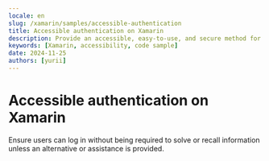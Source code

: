 ```yaml
---
locale: en
slug: /xamarin/samples/accessible-authentication
title: Accessible authentication on Xamarin
description: Provide an accessible, easy-to-use, and secure method for users to authenticate when logging in.
keywords: [Xamarin, accessibility, code sample]
date: 2024-11-25
authors: [yurii]
---
```


# Accessible authentication on Xamarin

Ensure users can log in without being required to solve or recall information unless an alternative or assistance is provided.

<CodeSample id="accessible-authentication" platform="xamarin" locale="en"/>
